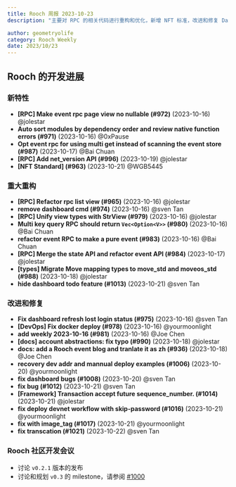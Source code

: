 ```yaml
---
title: Rooch 周报 2023-10-23
description: "主要对 RPC 的相关代码进行重构和优化，新增 NFT 标准，改进和修复 Dashboard 的一些显示组件和已知 bug"

author: geometryolife
category: Rooch Weekly
date: 2023/10/23
---
```



<PostHeader />

## Rooch 的开发进展

### 新特性

- **[RPC] Make event rpc page view no nullable (#972)** (2023-10-16) @jolestar
- **Auto sort modules by dependency order and review native function errors (#971)** (2023-10-16) @0xPause
- **Opt event rpc for using multi get instead of scanning the event store (#987)** (2023-10-17) @Bai Chuan
- **[RPC] Add net_version API (#996)** (2023-10-19) @jolestar
- **[NFT Standard]  (#963)** (2023-10-21) @WGB5445

### 重大重构

- **[RPC] Refactor rpc list view (#965)** (2023-10-16) @jolestar
- **remove dashboard cmd (#974)** (2023-10-16) @sven Tan
- **[RPC] Unify view types with StrView (#979)** (2023-10-16) @jolestar
- **Multi key query RPC should return `Vec<Option<V>>` (#980)** (2023-10-16) @Bai Chuan
- **refactor event RPC to make a pure event (#983)** (2023-10-16) @Bai Chuan
- **[RPC] Merge the state API and refactor event API (#984)** (2023-10-17) @jolestar
- **[types] Migrate Move mapping types to move_std and moveos_std (#988)** (2023-10-18) @jolestar
- **hide dashboard todo feature (#1013)** (2023-10-21) @sven Tan

### 改进和修复

- **Fix dashboard refresh lost login status (#975)** (2023-10-16) @sven Tan
- **[DevOps] Fix docker deploy (#978)** (2023-10-16) @yourmoonlight
- **add weekly 2023-10-16 (#981)** (2023-10-16) @Joe Chen
- **[docs] account abstractions: fix typo (#990)** (2023-10-18) @jolestar
- **docs: add a Rooch event blog and tranlate it as zh (#936)** (2023-10-18) @Joe Chen
- **recovery dev addr and mannual deploy examples (#1006)** (2023-10-20) @yourmoonlight
- **fix dashboard bugs (#1008)** (2023-10-20) @sven Tan
- **fix bug (#1012)** (2023-10-21) @sven Tan
- **[Framework] Transaction accept future sequence_number. (#1014)** (2023-10-21) @jolestar
- **fix deploy devnet workflow with skip-password (#1016)** (2023-10-21) @yourmoonlight
- **fix with image_tag (#1017)** (2023-10-21) @yourmoonlight
- **fix transcation (#1021)** (2023-10-22) @sven Tan

### Rooch 社区开发会议

- 讨论 `v0.2.1` 版本的发布
- 讨论和规划 `v0.3` 的 milestone，请参阅 [#1000](https://github.com/rooch-network/rooch/issues/1000)
